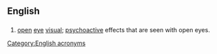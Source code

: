 ==English==

==={{initialism}}===
{{infl|en|initialism}}

# [[open]] [[eye]] [[visual]]; [[psychoactive]] effects that are seen with open eyes.

[[Category:English acronyms]]